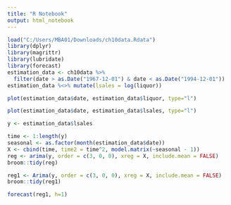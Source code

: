 ---
title: "R Notebook"
output: html_notebook
---

```{r}
load("C:/Users/MBA01/Downloads/ch10data.Rdata")
library(dplyr)
library(magrittr)
library(lubridate)
library(forecast)
estimation_data <- ch10data %>% 
  filter(date > as.Date("1967-12-01") & date < as.Date("1994-12-01"))
estimation_data %<>% mutate(lsales = log(liquor))

```
```{r}
plot(estimation_data$date, estimation_data$liquor, type="l")
```

```{r}
plot(estimation_data$date, estimation_data$lsales, type="l")
```
```{r}
y <- estimation_data$lsales
```
```{r}
time <- 1:length(y)
seasonal <- as.factor(month(estimation_data$date))
X <- cbind(time, time2 = time^2, model.matrix(~seasonal - 1))
reg <- arima(y, order = c(3, 0, 0), xreg = X, include.mean = FALSE)
broom::tidy(reg)
```



```{r}
reg1 <- Arima(y, order = c(3, 0, 0), xreg = X, include.mean = FALSE)
broom::tidy(reg1)
```
```{r}
forecast(reg1, h=1)
```


